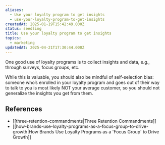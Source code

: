 ```yaml
---
aliases:
  - Use your loyalty program to get insights
  - use-your-loyalty-program-to-get-insights
createdAt: 2025-01-19T15:42:49.000Z
status: seedling
title: Use your loyalty program to get insights
topics:
  - marketing
updatedAt: 2025-04-21T17:30:44.000Z
---
```

One good use of loyalty programs is to collect insights and data, e.g., through surveys, focus groups, etc.

While this is valuable, you should also be mindful of self-selection bias: someone who’s enrolled in your loyalty program and goes out of their way to talk to you is most likely NOT your average customer, so you should not generalize the insights you get from them.

## References

- [[three-retention-commandments|Three Retention Commandments]]
- [[how-brands-use-loyalty-programs-as-a-focus-group-to-drive-growth|How Brands Use Loyalty Programs as a 'Focus Group' to Drive Growth]]
